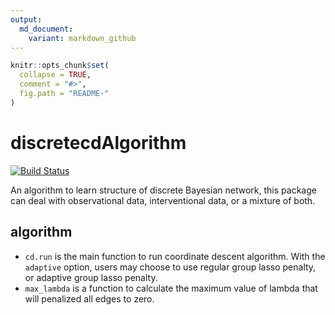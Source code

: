 ```yaml
---
output:
  md_document:
    variant: markdown_github
---
```


```r
knitr::opts_chunk$set(
  collapse = TRUE,
  comment = "#>",
  fig.path = "README-"
)
```

# discretecdAlgorithm

[![Build Status](https://travis-ci.org/gujyjean/discretecdAlgorithm.svg?branch=master)](https://travis-ci.org/gujyjean/discretecdAlgorithm)

An algorithm to learn structure of discrete Bayesian network, this package can deal with observational data, interventional data, or a mixture of both.

## algorithm

- `cd.run` is the main function to run coordinate descent algorithm. With the   `adaptive` option, users may choose to use regular group lasso penalty, or adaptive group lasso penalty.
- `max_lambda` is a function to calculate the maximum value of lambda that will penalized all edges to zero.






